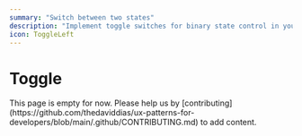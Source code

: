 ```yaml
---
summary: "Switch between two states"
description: "Implement toggle switches for binary state control in your web applications. Learn best practices for toggle buttons, state management, and accessibility."
icon: ToggleLeft
---
```



# Toggle

<Callout type="warning">
  This page is empty for now. Please help us by
  [contributing](https://github.com/thedaviddias/ux-patterns-for-developers/blob/main/.github/CONTRIBUTING.md)
  to add content.
</Callout>
